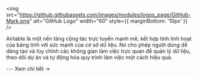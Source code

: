 
<img
    src="https://github.githubassets.com/images/modules/logos_page/GitHub-Mark.png"
    alt="GitHub Logo"
    width="60"
    style={{ marginBottom: '10px' }}
  />

<CardLayout title="Airtable Student Plan">
  <p>
  Airtable là một nền tảng cộng tác trực tuyến mạnh mẽ, kết hợp tính linh hoạt của bảng tính với sức mạnh của cơ sở dữ liệu. Nó cho phép người dùng dễ dàng tạo và tùy chỉnh các không gian làm việc trực quan để quản lý dữ liệu, theo dõi dự án và tự động hóa quy trình làm việc một cách hiệu quả.
  </p>
  ---
  <Link to="/docs/List/airtable">Xem chi tiết →</Link>
</CardLayout>
